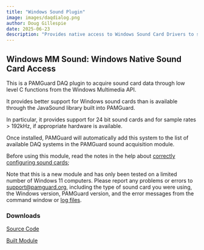 ```yaml
---
title: "Windows Sound Plugin"
image: images/daqdialog.png
author: Doug Gillespie
date: 2025-06-23
description: "Provides native access to Windows Sound Card Drivers to support sample rates > 192kHz and 24 bit acquisition"
---
```


## Windows MM Sound: Windows Native Sound Card Access

This is a PAMGuard DAQ plugin to acquire sound card data through low level C functions from the Windows Multimedia API.

It provides better support for Windows sound cards than is available through the JavaSound library built into PAMGuard.

In particular, it provides support for 24 bit sound cards and for sample rates \> 192kHz, if appropriate hardware is available.

Once installed, PAMGuard will automatically add this system to the list of available DAQ systems in the PAMGuard sound acquisition module.

Before using this module, read the notes in the help about 
[correctly configuring sound cards](https://www.pamguard.org/olhelp/sound_processing/AcquisitionHelp/docs/AcquisitionSoundCard.html);

Note that this is a new module and has only been tested on a limited number of Windows 11 computers. Please report any problems or errors to [support\@pamguard.org](mailto:support@pamguard.org){.email}, including the type of sound card you were using, the Windows version, PAMGuard version, and the error messages from the command window or [log files](https://www.pamguard.org/olhelp/overview/PamMasterHelp/docs/logfiles.html).

### Downloads

[Source Code](https://github.com/douggillespie/WindowsSound)

[Built Module](https://github.com/douggillespie/WindowsSound/releases/download/V1.0/ReleaseV1.0.zip)
